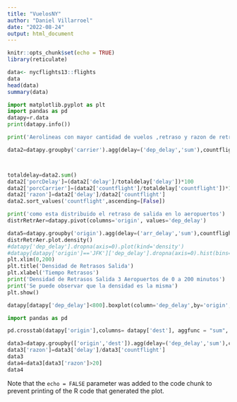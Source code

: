 ```yaml
---
title: "VuelosNY"
author: "Daniel Villarroel"
date: "2022-08-24"
output: html_document
---
```


```r
knitr::opts_chunk$set(echo = TRUE)
library(reticulate)
```


```r
data<- nycflights13::flights
data
head(data)
summary(data)
```


```python
import matplotlib.pyplot as plt 
import pandas as pd
datapy=r.data
print(datapy.info())

print('Aerolineas con mayor cantidad de vuelos ,retraso y razon de retraso en minutos por vuelo')

data2=datapy.groupby('carrier').agg(delay=('dep_delay','sum'),countflight=('carrier','count'))



totaldelay=data2.sum()
data2['porcDelay']=(data2['delay']/totaldelay['delay'])*100
data2['porcCarrier']=(data2['countflight']/totaldelay['countflight'])*100
data2['razon']=data2['delay']/data2['countflight']
data2.sort_values('countflight',ascending=[False]) 

```

```python
print('como esta distribuido el retraso de salida en lo aeropuertos')
distrRetrAer=datapy.pivot(columns='origin', values='dep_delay')

data5=datapy.groupby('origin').agg(delay=('arr_delay','sum'),countflight=('carrier','count'))
distrRetrAer.plot.density()
#datapy['dep_delay'].dropna(axis=0).plot(kind='density')
#datapy[datapy['origin']=='JFK']['dep_delay'].dropna(axis=0).hist(bins=100,edgecolor='black')
plt.xlim(0,200)
plt.title('Densidad de Retrasos Salida')
plt.xlabel('Tiempo Retrasos')
print('Densidad de Retrasos Salida 3 Aeropuertos de 0 a 200 minutos')
print('Se puede observar que la densidad es la misma')
plt.show()

datapy[datapy['dep_delay']<800].boxplot(column='dep_delay',by='origin',figsize=(10,10))

```
```python
import pandas as pd

pd.crosstab(datapy['origin'],columns= datapy['dest'], aggfunc = "sum", values = datapy['dep_delay'])

```



```python
data3=datapy.groupby(['origin','dest']).agg(delay=('dep_delay','sum'),countflight=('carrier','count'))
data3['razon']=data3['delay']/data3['countflight']
data3
data4=data3[data3['razon']>20]
data4
```


Note that the `echo = FALSE` parameter was added to the code chunk to prevent printing of the R code that generated the plot.
